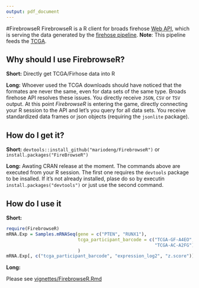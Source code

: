 ```yaml
---
output: pdf_document
---
```


#FirebrowseR
FirebrowseR is a R client for broads firehose [Web API](http://firebrowse.org/api-docs/), which is serving the data generated by the [firehose pipeline](http://firebrowse.org/). __Note__: This pipeline feeds the [TCGA](https://tcga-data.nci.nih.gov/tcga/).

## Why should I use FirebrowseR?
__Short:__ Directly get TCGA/Firhose data into R

__Long:__ Whoever used the TCGA downloads should have noticed that the formates are never the same, even for data sets of the same type. Broads firehose API resolves these issues. You directly receive `JSON`, `CSV` or `TSV` output. At this point _FirebrowseR_ is entering the game, directly connecting your R session to the API and let's you query for all data sets. You receive standardized data frames or json objects (requiring the `jsonlite` package). 

## How do I get it?
__Short:__ `devtools::install_github("mariodeng/FirebrowseR")` or `install.packages("FireBrowseR")`

__Long:__ Awating CRAN release at the moment. The commands above are executed from your R session. The first one requires the `devtools` package to be insalled. If it's not already installed, plase do so by executin `install.packages("devtools")` or just use the second command.

## How do I use it
__Short:__
```r
require(FirebrowseR)
mRNA.Exp = Samples.mRNASeq(gene = c("PTEN", "RUNX1"),
                           tcga_participant_barcode = c("TCGA-GF-A4EO",
                                                        "TCGA-AC-A2FG")
                           )
mRNA.Exp[, c("tcga_participant_barcode", "expression_log2", "z.score")]
```
__Long:__

Please see [vignettes/FirebrowseR.Rmd](https://github.com/mariodeng/FirebrowseR/blob/master/vignettes/FirebrowseR.Rmd)
